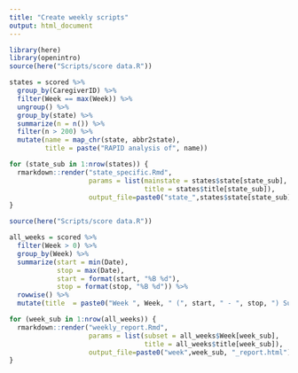 ```yaml
---
title: "Create weekly scripts"
output: html_document
---
```


```r
library(here)
library(openintro)
source(here("Scripts/score data.R"))
```

```r
states = scored %>% 
  group_by(CaregiverID) %>% 
  filter(Week == max(Week)) %>%
  ungroup() %>%
  group_by(state) %>%
  summarize(n = n()) %>%
  filter(n > 200) %>%
  mutate(name = map_chr(state, abbr2state),
         title = paste("RAPID analysis of", name))

```


```r
for (state_sub in 1:nrow(states)) {
  rmarkdown::render("state_specific.Rmd", 
                    params = list(mainstate = states$state[state_sub],
                                  title = states$title[state_sub]),
                    output_file=paste0("state_",states$state[state_sub], "_report.html"))
}
```



```r
source(here("Scripts/score data.R"))

all_weeks = scored %>%
  filter(Week > 0) %>%
  group_by(Week) %>%
  summarize(start = min(Date),
            stop = max(Date),
            start = format(start, "%B %d"),
            stop = format(stop, "%B %d")) %>%
  rowwise() %>%
  mutate(title  = paste0("Week ", Week, " (", start, " - ", stop, ") Summary"))

for (week_sub in 1:nrow(all_weeks)) {
  rmarkdown::render("weekly_report.Rmd", 
                    params = list(subset = all_weeks$Week[week_sub],
                                  title = all_weeks$title[week_sub]),
                    output_file=paste0("week",week_sub, "_report.html"))
}
```